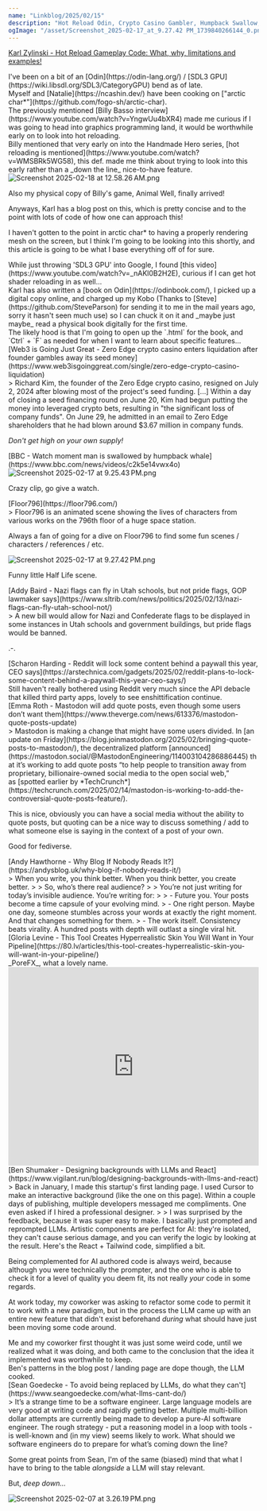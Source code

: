 ```yaml
---
name: "Linkblog/2025/02/15"
description: "Hot Reload Odin, Crypto Casino Gambler, Humpback Swallow, Floor796, Utah Flag Choice, Reddit paywalls, Mastodon quote posts, Why Blog?, PoreFX, Backgrounds with LLMs, do what LLMs can't."
ogImage: "/asset/Screenshot_2025-02-17_at_9.27.42 PM_1739840266144_0.png"
---
```


[Karl Zylinski - Hot Reload Gameplay Code: What, why, limitations and examples!](https://zylinski.se/posts/hot-reload-gameplay-code/)

<div class="ml-[2rem] mb-8">
I've been on a bit of an [Odin](https://odin-lang.org/) / [SDL3 GPU](https://wiki.libsdl.org/SDL3/CategoryGPU) bend as of late.

<div class="ml-[2rem] mb-8">
Myself and [Natalie](https://ncashin.dev/) have been cooking on ["arctic char*"](https://github.com/fogo-sh/arctic-char).

</div>
The previously mentioned [Billy Basso interview](https://www.youtube.com/watch?v=YngwUu4bXR4) made me curious if I was going to head into graphics programming land, it would be worthwhile early on to look into hot reloading.

<div class="ml-[2rem] mb-8">
Billy mentioned that very early on into the Handmade Hero series, [hot reloading is mentioned](https://www.youtube.com/watch?v=WMSBRk5WG58), this def. made me think about trying to look into this early rather than a _down the line_ nice-to-have feature.

<Image src='/asset/Screenshot_2025-02-18_at_12.58.26 AM_1739852945529_0.png' alt='Screenshot 2025-02-18 at 12.58.26 AM.png' width={180} height={239} />

Also my physical copy of Billy's game, Animal Well, finally arrived!

</div>
Anyways, Karl has a blog post on this, which is pretty concise and to the point with lots of code of how one can approach this!

I haven't gotten to the point in arctic char* to having a properly rendering mesh on the screen, but I think I'm going to be looking into this shortly, and this article is going to be what I base everything off of for sure.

<div class="ml-[2rem] mb-8">
While just throwing 'SDL3 GPU' into Google, I found [this video](https://www.youtube.com/watch?v=_nAKl0B2H2E), curious if I can get hot shader reloading in as well...

</div>
Karl has also written a [book on Odin](https://odinbook.com/), I picked up a digital copy online, and charged up my Kobo (Thanks to [Steve](https://github.com/SteveParson) for sending it to me in the mail years ago, sorry it hasn't seen much use) so I can chuck it on it and _maybe just maybe_ read a physical book digitally for the first time.

<div class="ml-[2rem] mb-8">
The likely hood is that I'm going to open up the `.html` for the book, and `Ctrl` + `F` as needed for when I want to learn about specific features...

</div>
</div>
[Web3 is Going Just Great - Zero Edge crypto casino enters liquidation after founder gambles away its seed money](https://www.web3isgoinggreat.com/single/zero-edge-crypto-casino-liquidation)

<div class="ml-[2rem] mb-8">
> Richard Kim, the founder of the Zero Edge crypto casino, resigned on July 2, 2024 after blowing most of the project's seed funding. [...] Within a day of closing a seed financing round on June 20, Kim had begun putting the money into leveraged crypto bets, resulting in "the significant loss of company funds". On June 29, he admitted in an email to Zero Edge shareholders that he had blown around $3.67 million in company funds.

_Don't get high on your own supply!_

</div>
[BBC - Watch moment man is swallowed by humpback whale](https://www.bbc.com/news/videos/c2k5e14vwx4o)

<div class="ml-[2rem] mb-8">
<Image src='/asset/Screenshot_2025-02-17_at_9.25.43 PM_1739840168726_0.png' alt='Screenshot 2025-02-17 at 9.25.43 PM.png' width={281} height={202} />

Crazy clip, go give a watch.

</div>
[Floor796](https://floor796.com/)

<div class="ml-[2rem] mb-8">
> Floor796 is an animated scene showing the lives of characters from various works on the 796th floor of a huge space station.

Always a fan of going for a dive on Floor796 to find some fun scenes / characters / references / etc.

<Image src='/asset/Screenshot_2025-02-17_at_9.27.42 PM_1739840266144_0.png' alt='Screenshot 2025-02-17 at 9.27.42 PM.png' width={368} height={418} />

Funny little Half Life scene.

</div>
[Addy Baird - Nazi flags can fly in Utah schools, but not pride flags, GOP lawmaker says](https://www.sltrib.com/news/politics/2025/02/13/nazi-flags-can-fly-utah-school-not/)

<div class="ml-[2rem] mb-8">
> A new bill would allow for Nazi and Confederate flags to be displayed in some instances in Utah schools and government buildings, but pride flags would be banned.

.-.

</div>
[Scharon Harding - Reddit will lock some content behind a paywall this year, CEO says](https://arstechnica.com/gadgets/2025/02/reddit-plans-to-lock-some-content-behind-a-paywall-this-year-ceo-says/)

<div class="ml-[2rem] mb-8">
Still haven't really bothered using Reddit very much since the API debacle that killed third party apps, lovely to see enshittification continue.

</div>
[Emma Roth - Mastodon will add quote posts, even though some users don’t want them](https://www.theverge.com/news/613376/mastodon-quote-posts-update)

<div class="ml-[2rem] mb-8">
> Mastodon is making a change that might have some users divided. In [an update on Friday](https://blog.joinmastodon.org/2025/02/bringing-quote-posts-to-mastodon/), the decentralized platform [announced](https://mastodon.social/@MastodonEngineering/114003104286886445) that it’s working to add quote posts “to help people to transition away from proprietary, billionaire-owned social media to the open social web,” as [spotted earlier by *TechCrunch*](https://techcrunch.com/2025/02/14/mastodon-is-working-to-add-the-controversial-quote-posts-feature/).

This is nice, obviously you can have a social media without the ability to quote posts, but quoting can be a nice way to discuss something / add to what someone else is saying in the context of a post of your own.

Good for fediverse.

</div>
[Andy Hawthorne - Why Blog If Nobody Reads It?](https://andysblog.uk/why-blog-if-nobody-reads-it/)

<div class="ml-[2rem] mb-8">
> When you write, you think better. When you think better, you create better.
>
> So, who’s there real audience?
>
> You’re not just writing for today’s invisible audience. You’re writing for:
>
> - Future you. Your posts become a time capsule of your evolving mind.
> - One right person. Maybe one day, someone stumbles across your words at exactly the right moment. And that changes something for them.
> - The work itself. Consistency beats virality. A hundred posts with depth will outlast a single viral hit.

</div>
[Gloria Levine - This Tool Creates Hyperrealistic Skin You Will Want in Your Pipeline](https://80.lv/articles/this-tool-creates-hyperrealistic-skin-you-will-want-in-your-pipeline/)

<div class="ml-[2rem] mb-8">
_PoreFX_, what a lovely name.

<iframe
    class="my-2"
    width="100%"
    height="400"
    src="https://www.youtube.com/embed/SWEZDD8akp8"
    frameborder="0"
    allow="accelerometer; autoplay; clipboard-write; encrypted-media; gyroscope; picture-in-picture"
    allowfullscreen
></iframe>

</div>
[Ben Shumaker - Designing backgrounds with LLMs and React](https://www.vigilant.run/blog/designing-backgrounds-with-llms-and-react)

<div class="ml-[2rem] mb-8">
> Back in January, I made this startup's first landing page. I used Cursor to make an interactive background (like the one on this page). Within a couple days of publishing, multiple developers messaged me compliments. One even asked if I hired a professional designer.
>
> I was surprised by the feedback, because it was super easy to make. I basically just prompted and reprompted LLMs. Artistic components are perfect for AI: they're isolated, they can't cause serious damage, and you can verify the logic by looking at the result. Here's the React + Tailwind code, simplified a bit.

Being complemented for AI authored code is always weird, because although you were technically the prompter, and the one who is able to check it for a level of quality you deem fit, its not really _your_ code in some regards.

At work today, my coworker was asking to refactor some code to permit it to work with a new paradigm, but in the process the LLM came up with an entire new feature that didn't exist beforehand _during_ what should have just been moving some code around.

<div class="ml-[2rem] mb-8">
Me and my coworker first thought it was just some weird code, until we realized what it was doing, and both came to the conclusion that the idea it implemented was worthwhile to keep.

</div>
Ben's patterns in the blog post / landing page are dope though, the LLM cooked.

</div>
[Sean Goedecke - To avoid being replaced by LLMs, do what they can't](https://www.seangoedecke.com/what-llms-cant-do/)

<div class="ml-[2rem] mb-8">
> It’s a strange time to be a software engineer. Large language models are very good at writing code and rapidly getting better. Multiple multi-billion dollar attempts are currently being made to develop a pure-AI software engineer. The rough strategy - put a reasoning model in a loop with tools - is well-known and (in my view) seems likely to work. What should we software engineers do to prepare for what’s coming down the line?

Some great points from Sean, I'm of the same (biased) mind that what I have to bring to the table _alongside_ a LLM will stay relevant.

<div class="w-full h-4"></div>

But, _deep down..._

<Image src='/asset/Screenshot_2025-02-07_at_3.26.19 PM_1738954582892_0.png' alt='Screenshot 2025-02-07 at 3.26.19 PM.png' width={522} height={115} />

</div>
